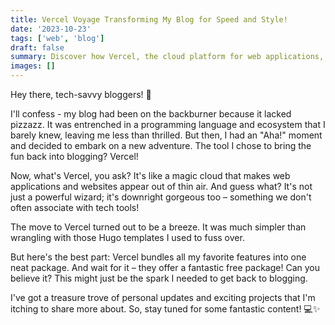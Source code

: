 ```yaml
---
title: Vercel Voyage Transforming My Blog for Speed and Style!
date: '2023-10-23'
tags: ['web', 'blog']
draft: false
summary: Discover how Vercel, the cloud platform for web applications, turned my blogging woes into "wooh!" moments. Easy migration, beautiful design, and exciting features make it a game-changer for tech enthusiasts.
images: []
---
```


Hey there, tech-savvy bloggers! 👋

I'll confess - my blog had been on the backburner because it lacked pizzazz. It was entrenched in a programming language and ecosystem that I barely knew, leaving me less than thrilled. But then, I had an "Aha!" moment and decided to embark on a new adventure. The tool I chose to bring the fun back into blogging? Vercel!

Now, what's Vercel, you ask? It's like a magic cloud that makes web applications and websites appear out of thin air. And guess what? It's not just a powerful wizard; it's downright gorgeous too – something we don't often associate with tech tools!

The move to Vercel turned out to be a breeze. It was much simpler than wrangling with those Hugo templates I used to fuss over.

But here's the best part: Vercel bundles all my favorite features into one neat package. And wait for it – they offer a fantastic free package! Can you believe it? This might just be the spark I needed to get back to blogging.

I've got a treasure trove of personal updates and exciting projects that I'm itching to share more about. So, stay tuned for some fantastic content! 💻✨
